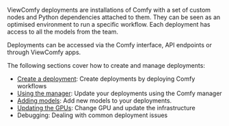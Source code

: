 ViewComfy deployments are installations of Comfy with a set of custom nodes and Python dependencies attached to them. They can be seen as an optimised environment to run a specific workflow. Each deployment has access to all the models from the team.

Deployments can be accessed via the Comfy interface, API endpoints or through ViewComfy apps.  

The following sections cover how to create and manage deployments:  
- [Create a deployment](/deployments/create_a_deployment_(deploy_a_workflow)): Create deployments by deploying Comfy workflows
- [Using the manager](using_the_manager): Update your deployments using the Comfy manager
- [Adding models](adding_models): Add new models to your deployments.
- [Updating the GPUs](updating_the_gpu): Change GPU and update the infrastructure 
- Debugging: Dealing with common deployment issues 
